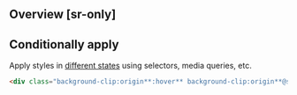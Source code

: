 ## Overview [sr-only]
<Overview/>

## Conditionally apply
Apply styles in [different states](/docs/states-and-queries) using selectors, media queries, etc.
```html
<div class="background-clip:origin**:hover** background-clip:origin**@sm** background-clip:origin**@dark** background-clip:origin**@print**">…</div>
```

